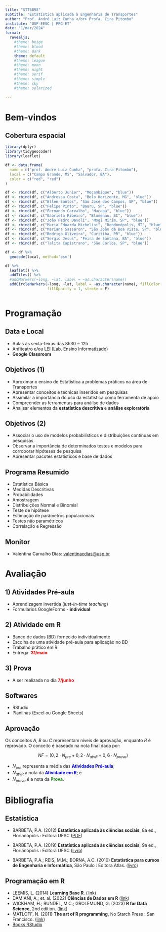 ```yaml
---
title: "STT5898"
subtitle: "Estatística aplicada à Engenharia de Transportes"
author: "Prof. André Luiz Cunha </br> Profa. Cira Pitombo"
institute: "USP-EESC | PPG-ET"
date: "1/mar/2024"
format: 
  revealjs:
    #theme: beige
    #theme: blood
    #theme: dark
    theme: default
    #theme: league
    #theme: moon
    #theme: night
    #theme: serif
    #theme: simple
    #theme: sky
    #theme: solarized
  
---
```

# Bem-vindos

## Cobertura espacial

```r
library(dplyr)
library(tidygeocoder)
library(leaflet)

df <- data.frame(
  name = c("prof. André Luiz Cunha", "profa. Cira Pitombo"),
  local = c("Campo Grande, MS", "Salvador, BA"),
  color = c("red", "red")
)

df <- rbind(df, c("Alberto Junior", "Moçambique", "blue"))
df <- rbind(df, c("Andressa Costa", "Belo Horizonte, MG", "blue"))
df <- rbind(df, c("Ellen Santos", "São José dos Campos, SP", "blue"))
df <- rbind(df, c("Felipe Pinto", "Bauru, SP", "blue"))
df <- rbind(df, c("Fernando Carvalho", "Macapá", "blue"))
df <- rbind(df, c("Gabriela Ribeiro", "Blumenau, SC", "blue"))
df <- rbind(df, c("João Pedro Davoli", "Mogi Mirim, SP", "blue"))
df <- rbind(df, c("Maria Eduarda Michelini", "Rondonópolis, MT", "blue"))
df <- rbind(df, c("Mariana Sassaron", "São João da Boa Vista, SP", "blue"))
df <- rbind(df, c("Rodrigo Oliveira", "Curitiba, PR", "blue"))
df <- rbind(df, c("Sergio Jesus", "Feira de Santana, BA", "blue"))
df <- rbind(df, c("Talita Capistrano", "São Carlos, SP", "blue"))

df <- df %>% 
  geocode(local, method='osm')

df %>% 
  leaflet() %>%
  addTiles() %>% 
  #addMarkers(~long, ~lat, label = ~as.character(name))
  addCircleMarkers(~long, ~lat, label = ~as.character(name), fillColor = ~color, 
                   fillOpacity = 1, stroke = F)
  
```


# Programação

## Data e Local

- Aulas às sexta-feiras das 8h30 ~ 12h
- Anfiteatro e/ou LEI (Lab. Ensino Informatizado)
- **Google Classroom**

## Objetivos (1)

- Aproximar o ensino de Estatística a problemas práticos na área de Transportes
- Apresentar conceitos e técnicas inseridos em pesquisas
- Assimilar a importância do uso da estatística como ferramenta de apoio
- Compreender as ferramentas para análise de dados
- Analisar elementos da **estatística descritiva** e **análise exploratória**

## Objetivos (2)

- Associar o uso de modelos probabilísticos e distribuições contínuas em pesquisas
- Observar a importância de determinados testes e modelos para corroborar hipóteses de pesquisa
- Apresentar pacotes estatísticos e base de dados


## Programa Resumido

- Estatística Básica
- Medidas Descritivas
- Probabilidades
- Amostragem
- Distribuições Normal e Binomial
- Teste de hipótese
- Estimação de parâmetros populacionais
- Testes não paramétricos
- Correlação e Regressão


## Monitor

- Valentina Carvalho Dias: <valentinacdias@usp.br>


# Avaliação

## 1) Atividades Pré-aula
- Aprendizagem invertida (*just-in-time teaching*)
- Formulários GoogleForms - **individual**


## 2) Atividade em R
- Banco de dados (BD) fornecido individualmente
- Escolha de uma atividade pré-aula para aplicação no BD
- Trabalho prático em R
- Entrega: <span style="color:red;">**31/maio**</span>

## 3) Prova
- A ser realizada no dia <span style="color:red;">**7/junho**</span>

## Softwares
- RStudio
- Planilhas (Excel ou Google Sheets)

## Aprovação

Os conceitos *A*, *B* ou *C* representam níveis de aprovação, enquanto *R* é reprovado. O conceito é baseado na nota final dada por:

$$NF = (0,2 \cdot N_{pre} + 0,2 \cdot N_{atvR} + 0,6 \cdot N_{prova})$$

- $N_{pre}$ representa a média das <span style="color:blue;">**Atividades Pré-aula**</span>; 
- $N_{atvR}$ a nota da <span style="color:blue;">**Atividade em R**</span>; e 
- $N_{prova}$ é a nota da <span style="color:green;">**Prova**</span>.


# Bibliografia

## Estatística

- BARBETA, P.A. (2012) **Estatística aplicada às ciências sociais**, 8a ed., Florianópolis : Editora UFSC ([PDF](https://edisciplinas.usp.br/pluginfile.php/7652636/mod_resource/content/1/Barbetta%20-%20Estat%C3%ADstica%20aplicada%20%C3%A0s%20ci%C3%AAncias%20sociais%20%282010%29.pdf))

- BARBETA, P.A. (2019) **Estatística aplicada às ciências sociais**, 9a ed., Florianópolis : Editora UFSC ([livro](https://livraria.ufsc.br/produto/712/estatistica-aplicada-as-ciencias-sociais-9-ed--3-reimpr-))

- BARBETA, P.A.; REIS, M.M.; BORNA, A.C. (2010) **Estatística para cursos de Engenharia e Informática**, São Paulo : Editora Atlas. ([livro](https://www.amazon.com.br/Estat%C3%ADstica-Para-Cursos-Engenharia-Inform%C3%A1tica/dp/8522459940/ref=sr_1_2?dib=eyJ2IjoiMSJ9.kPGM48TyhbR8B7JRbXdnXDT3zijwxNPqrUNz1pXZYjnVhTba9NjcszLrQCoJmM2d.sOvtfF8Hw8oE04mV4dPiqBJ9yMApP-R0U9iJObMN8Wk&dib_tag=se&qid=1709263092&refinements=p_27%3APedro+Alberto+Barbetta&s=books&sr=1-2&text=Pedro+Alberto+Barbetta&ufe=app_do%3Aamzn1.fos.6a09f7ec-d911-4889-ad70-de8dd83c8a74))

## Programação em R

- LEEMIS, L. (2014) **Learning Base R**. ([link](https://www.math.wm.edu/~leemis/Rcode/))
- DAMIANI, A.; et. al. (2022) **Ciências de Dados em R** ([link](https://livro.curso-r.com/index.html))
- WICKHAM, H.; RUNDEL, M.C.; GROLEMUND, G. (2023) **R for Data Science**, 2nd edition. ([link](https://r4ds.hadley.nz/))
- MATLOFF, N. (2011) **The art of R programming**, No Starch Press : San Francisco. ([link](https://diytranscriptomics.com/Reading/files/The%20Art%20of%20R%20Programming.pdf))
- [Books RStudio](https://www.rstudio.com/resources/books/?authuser=0)

